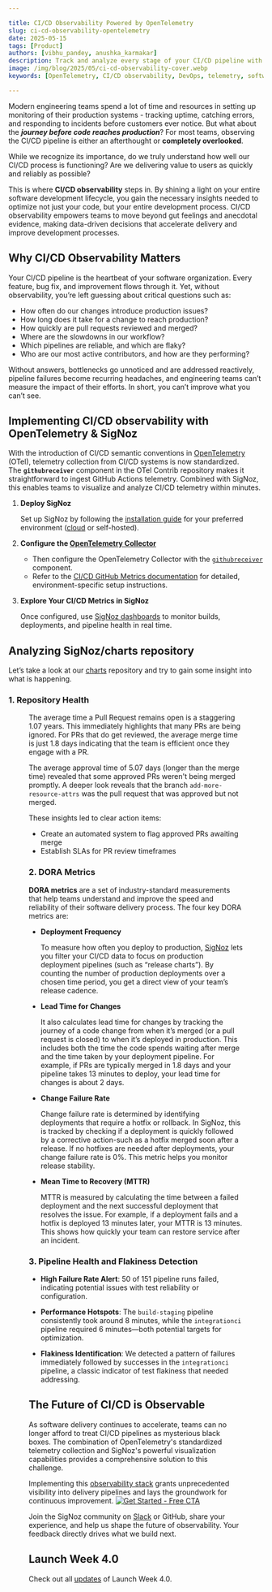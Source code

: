```yaml
---

title: CI/CD Observability Powered by OpenTelemetry
slug: ci-cd-observability-opentelemetry
date: 2025-05-15
tags: [Product]
authors: [vibhu_pandey, anushka_karmakar]
description: Track and analyze every stage of your CI/CD pipeline with OpenTelemetry and SigNoz to identify bottlenecks, improve reliability, and accelerate software delivery.
image: /img/blog/2025/05/ci-cd-observability-cover.webp
keywords: [OpenTelemetry, CI/CD observability, DevOps, telemetry, software delivery, pipelines, metrics, traces, logs, semantic conventions, monitoring, reliability, DORA metrics]

---
```


Modern engineering teams spend a lot of time and resources in setting up monitoring of their production systems - tracking uptime, catching errors, and responding to incidents before customers ever notice. But what about the ***journey before code reaches production***? For most teams, observing the CI/CD pipeline is either an afterthought or **completely overlooked**. 

While we recognize its importance, do we truly understand how well our CI/CD process is functioning? Are we delivering value to users as quickly and reliably as possible?

This is where **CI/CD observability** steps in. By shining a light on your entire software development lifecycle, you gain the necessary insights needed to optimize not just your code, but your entire development process. CI/CD observability empowers teams to move beyond gut feelings and anecdotal evidence, making data-driven decisions that accelerate delivery and improve development processes.
<YouTube id="7yh9JcE7zk0" mute={false} />

## Why CI/CD Observability Matters

Your CI/CD pipeline is the heartbeat of your software organization. Every feature, bug fix, and improvement flows through it. Yet, without observability, you’re left guessing about critical questions such as:

- How often do our changes introduce production issues?
- How long does it take for a change to reach production?
- How quickly are pull requests reviewed and merged?
- Where are the slowdowns in our workflow?
- Which pipelines are reliable, and which are flaky?
- Who are our most active contributors, and how are they performing?

Without answers, bottlenecks go unnoticed and are addressed reactively, pipeline failures become recurring headaches, and engineering teams can’t measure the impact of their efforts. In short, you can’t improve what you can’t see.

## Implementing CI/CD observability with OpenTelemetry & SigNoz

With the introduction of CI/CD semantic conventions in [OpenTelemetry](https://signoz.io/blog/what-is-opentelemetry/) (OTel), telemetry collection from CI/CD systems is now standardized. The **`githubreceiver`** component in the OTel Contrib repository makes it straightforward to ingest GitHub Actions telemetry. Combined with SigNoz, this enables teams to visualize and analyze CI/CD telemetry within minutes.

1. **Deploy SigNoz**
    
    Set up SigNoz by following the [installation guide](https://signoz.io/docs/install/) for your preferred environment ([cloud](https://signoz.io/teams/) or self-hosted).
    
2. **Configure the [OpenTelemetry Collector](https://signoz.io/blog/opentelemetry-collector-complete-guide/)**
    - Then configure the OpenTelemetry Collector with the [`githubreceiver`](https://github.com/open-telemetry/opentelemetry-collector-contrib/tree/main/receiver/githubreceiver) component.
    - Refer to the [CI/CD GitHub Metrics documentation](https://signoz.io/docs/cicd/github/github-metrics/) for detailed, environment-specific setup instructions.
3. **Explore Your CI/CD Metrics in SigNoz**
    
    Once configured, use [SigNoz dashboards](https://github.com/SigNoz/dashboards/blob/main/cicd/cicd.json) to monitor builds, deployments, and pipeline health in real time.

## Analyzing SigNoz/charts repository

Let’s take a look at our [charts](https://github.com/SigNoz/charts) repository and try to gain some insight into what is happening. 

### 1. Repository Health

<Figure src="/img/blog/2025/05/ci-cd-dashboard.webp" alt="Average PR open, merge, and approval times" caption="Average PR open, merge, and approval times" />

The average time a Pull Request remains open is a staggering 1.07 years. This immediately highlights that many PRs are being ignored. For PRs that do get reviewed, the average merge time is just 1.8 days indicating that the team is efficient once they engage with a PR. 

The average approval time of 5.07 days (longer than the merge time) revealed that some approved PRs weren't being merged promptly. A deeper look reveals that the branch `add-more-resource-attrs` was the pull request that was approved but not merged.

These insights led to clear action items:

- Create an automated system to flag approved PRs awaiting merge
- Establish SLAs for PR review timeframes

### 2. DORA Metrics

**DORA metrics** are a set of industry-standard measurements that help teams understand and improve the speed and reliability of their software delivery process. The four key DORA metrics are: 

- **Deployment Frequency**
    
    To measure how often you deploy to production, [SigNoz](https://signoz.io/docs/introduction/) lets you filter your CI/CD data to focus on production deployment pipelines (such as “release charts”). By counting the number of production deployments over a chosen time period, you get a direct view of your team’s release cadence.
    
- **Lead Time for Changes**
    
    It also calculates lead time for changes by tracking the journey of a code change from when it’s merged (or a pull request is closed) to when it’s deployed in production. This includes both the time the code spends waiting after merge and the time taken by your deployment pipeline. For example, if PRs are typically merged in 1.8 days and your pipeline takes 13 minutes to deploy, your lead time for changes is about 2 days.
    
- **Change Failure Rate**
    
    Change failure rate is determined by identifying deployments that require a hotfix or rollback. In SigNoz, this is tracked by checking if a deployment is quickly followed by a corrective action-such as a hotfix merged soon after a release. If no hotfixes are needed after deployments, your change failure rate is 0%. This metric helps you monitor release stability.
    
- **Mean Time to Recovery (MTTR)**
    
    MTTR is measured by calculating the time between a failed deployment and the next successful deployment that resolves the issue. For example, if a deployment fails and a hotfix is deployed 13 minutes later, your MTTR is 13 minutes. This shows how quickly your team can restore service after an incident.

### 3. Pipeline Health and Flakiness Detection

- **High Failure Rate Alert**: 50 of 151 pipeline runs failed, indicating potential issues with test reliability or configuration.
    
   <Figure src="/img/blog/2025/05/ci-cd-pipeline-failures.webp" alt="Visualization of pipeline failures and alerts" caption="Visualization of pipeline failures and alerts" />

- **Performance Hotspots**: The `build-staging` pipeline consistently took around 8 minutes, while the `integrationci` pipeline required 6 minutes—both potential targets for optimization.
- **Flakiness Identification**: We detected a pattern of failures immediately followed by successes in the `integrationci` pipeline, a classic indicator of test flakiness that needed addressing.
    
   <Figure src="/img/blog/2025/05/ci-cd-flakiness.webp" alt="Example of Flakiness Identification" caption="Example of Flakiness Identification" />
    
## The Future of CI/CD is Observable

As software delivery continues to accelerate, teams can no longer afford to treat CI/CD pipelines as mysterious black boxes. The combination of OpenTelemetry's standardized telemetry collection and SigNoz's powerful visualization capabilities provides a comprehensive solution to this challenge.

Implementing this [observability stack](https://signoz.io/guides/observability-stack/) grants unprecedented visibility into delivery pipelines and lays the groundwork for continuous improvement.
[![Get Started - Free CTA](/img/launch_week/try-signoz-cloud-blog-cta.png)](https://signoz.io/teams/)

Join the SigNoz community on [Slack](https://app.slack.com/client/T01HWUTP0LT#/domain-signup) or GitHub, share your experience, and help us shape the future of observability. Your feedback directly drives what we build next.

## Launch Week 4.0

Check out all [updates](https://signoz.io/launch-week/) of Launch Week 4.0.